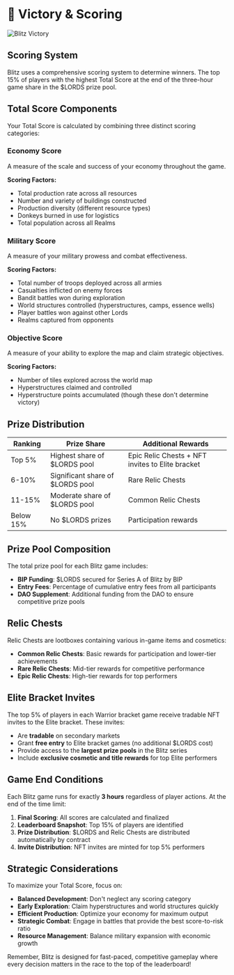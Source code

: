 
# 👑 Victory & Scoring

<img src="/images/covers/07.png" alt="Blitz Victory" className="w-full rounded-lg my-6" />

## Scoring System

Blitz uses a comprehensive scoring system to determine winners. The top 15% of players with the highest Total Score at the end of the three-hour game share in the $LORDS prize pool.

## Total Score Components

Your Total Score is calculated by combining three distinct scoring categories:

### Economy Score
A measure of the scale and success of your economy throughout the game.

**Scoring Factors:**
- Total production rate across all resources
- Number and variety of buildings constructed
- Production diversity (different resource types)
- Donkeys burned in use for logistics
- Total population across all Realms

### Military Score
A measure of your military prowess and combat effectiveness.

**Scoring Factors:**
- Total number of troops deployed across all armies
- Casualties inflicted on enemy forces
- Bandit battles won during exploration
- World structures controlled (hyperstructures, camps, essence wells)
- Player battles won against other Lords
- Realms captured from opponents

### Objective Score
A measure of your ability to explore the map and claim strategic objectives.

**Scoring Factors:**
- Number of tiles explored across the world map
- Hyperstructures claimed and controlled
- Hyperstructure points accumulated (though these don't determine victory)

## Prize Distribution

<div style={table.container}>
  <div style={table.wrapper}>
    <table style={table.table}>
      <thead style={table.tableHead}>
        <tr>
          <th style={table.headerCell}>Ranking</th>
          <th style={table.headerCell}>Prize Share</th>
          <th style={table.headerCell}>Additional Rewards</th>
        </tr>
      </thead>
      <tbody>
        <tr style={table.tableRow}>
          <td style={table.cell}>Top 5%</td>
          <td style={table.cell}>Highest share of $LORDS pool</td>
          <td style={table.cell}>Epic Relic Chests + NFT invites to Elite bracket</td>
        </tr>
        <tr style={table.tableRow}>
          <td style={table.cell}>6-10%</td>
          <td style={table.cell}>Significant share of $LORDS pool</td>
          <td style={table.cell}>Rare Relic Chests</td>
        </tr>
        <tr style={table.tableRow}>
          <td style={table.cell}>11-15%</td>
          <td style={table.cell}>Moderate share of $LORDS pool</td>
          <td style={table.cell}>Common Relic Chests</td>
        </tr>
        <tr style={table.tableRow}>
          <td style={table.cell}>Below 15%</td>
          <td style={table.cell}>No $LORDS prizes</td>
          <td style={table.cell}>Participation rewards</td>
        </tr>
      </tbody>
    </table>
  </div>
</div>

## Prize Pool Composition

The total prize pool for each Blitz game includes:

- **BIP Funding**: $LORDS secured for Series A of Blitz by BIP
- **Entry Fees**: Percentage of cumulative entry fees from all participants
- **DAO Supplement**: Additional funding from the DAO to ensure competitive prize pools

## Relic Chests

Relic Chests are lootboxes containing various in-game items and cosmetics:

- **Common Relic Chests**: Basic rewards for participation and lower-tier achievements
- **Rare Relic Chests**: Mid-tier rewards for competitive performance
- **Epic Relic Chests**: High-tier rewards for top performers

## Elite Bracket Invites

The top 5% of players in each Warrior bracket game receive tradable NFT invites to the Elite bracket. These invites:

- Are **tradable** on secondary markets
- Grant **free entry** to Elite bracket games (no additional $LORDS cost)
- Provide access to the **largest prize pools** in the Blitz series
- Include **exclusive cosmetic and title rewards** for top Elite performers

## Game End Conditions

Each Blitz game runs for exactly **3 hours** regardless of player actions. At the end of the time limit:

1. **Final Scoring**: All scores are calculated and finalized
2. **Leaderboard Snapshot**: Top 15% of players are identified
3. **Prize Distribution**: $LORDS and Relic Chests are distributed automatically by contract
4. **Invite Distribution**: NFT invites are minted for top 5% performers

## Strategic Considerations

To maximize your Total Score, focus on:

- **Balanced Development**: Don't neglect any scoring category
- **Early Exploration**: Claim hyperstructures and world structures quickly
- **Efficient Production**: Optimize your economy for maximum output
- **Strategic Combat**: Engage in battles that provide the best score-to-risk ratio
- **Resource Management**: Balance military expansion with economic growth

Remember, Blitz is designed for fast-paced, competitive gameplay where every decision matters in the race to the top of the leaderboard!
